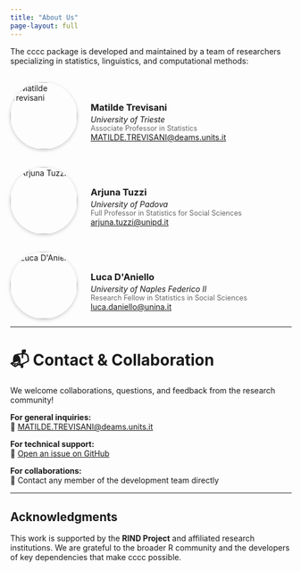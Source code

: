 ```yaml
---
title: "About Us"
page-layout: full
---
```

The cccc package is developed and maintained by a team of researchers specializing in statistics, linguistics, and computational methods:

```{=html}
<div style="display: flex; flex-direction: column; gap: 2rem; padding-top: 1rem;">

<div style="display: flex; align-items: center; gap: 1.5rem;">
  <img src="images/team/trevisani.jpg" alt="Matilde Trevisani" width="120" style="border-radius: 50%; box-shadow: 0 2px 6px rgba(0,0,0,0.2);">
  <div>
    <h3 style="margin-bottom: 0.2em;">Matilde Trevisani</h3>
    <p style="margin: 0; font-style: italic;">University of Trieste</p>
    <p style="margin: 0; font-size: 0.9em; color: #666;">Associate Professor in Statistics</p>
    <p style="margin: 0;"><a href="mailto:MATILDE.TREVISANI@deams.units.it">MATILDE.TREVISANI@deams.units.it</a></p>
  </div>
</div>

<div style="display: flex; align-items: center; gap: 1.5rem;">
  <img src="images/team/tuzzi.png" alt="Arjuna Tuzzi" width="120" style="border-radius: 50%; box-shadow: 0 2px 6px rgba(0,0,0,0.2);">
  <div>
    <h3 style="margin-bottom: 0.2em;">Arjuna Tuzzi</h3>
    <p style="margin: 0; font-style: italic;">University of Padova</p>
    <p style="margin: 0; font-size: 0.9em; color: #666;">Full Professor in Statistics for Social Sciences</p>
    <p style="margin: 0;"><a href="mailto:arjuna.tuzzi@unipd.it">arjuna.tuzzi@unipd.it</a></p>
  </div>
</div>

<div style="display: flex; align-items: center; gap: 1.5rem;">
  <img src="images/team/daniello.png" alt="Luca D'Aniello" width="120" style="border-radius: 50%; box-shadow: 0 2px 6px rgba(0,0,0,0.2);">
  <div>
    <h3 style="margin-bottom: 0.2em;">Luca D'Aniello</h3>
    <p style="margin: 0; font-style: italic;">University of Naples Federico II</p>
    <p style="margin: 0; font-size: 0.9em; color: #666;">Research Fellow in Statistics in Social Sciences</p>
    <p style="margin: 0;"><a href="mailto:luca.daniello@unina.it">luca.daniello@unina.it</a></p>
  </div>
</div>

</div>
```

---

# 📬 Contact & Collaboration

We welcome collaborations, questions, and feedback from the research community!

**For general inquiries:**  
📧 [MATILDE.TREVISANI@deams.units.it](mailto:MATILDE.TREVISANI@deams.units.it)

**For technical support:**  
🐛 [Open an issue on GitHub](https://github.com/matildet/cccc/issues)

**For collaborations:**  
🤝 Contact any member of the development team directly

---

## Acknowledgments

This work is supported by the **RIND Project** and affiliated research institutions. We are grateful to the broader R community and the developers of key dependencies that make cccc possible.
